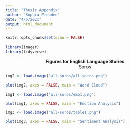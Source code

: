 ```yaml
---
title: "Thesis Appendix"
author: "Sophia Freuden"
date: "4/5/2021"
output: html_document
---
```


```r
knitr::opts_chunk$set(echo = FALSE)

library(imager)
library(tidyverse)
```

<center><b>Figures for English Language Stories</b></center>

<center>Soros</center>

```r
img2 <- load.image("all-soros/all-soros.png")

plot(img2, axes = FALSE, main = "Word Cloud")
```

```r
img1 <- load.image("all-soros/emo1.png")

plot(img1, axes = FALSE, main = "Emotion Analysis")
```

```r
img3 <- load.image("all-soros/table1.png")

plot(img3, axes = FALSE, main = "Sentiment Analysis")
```

